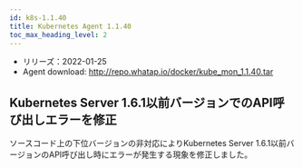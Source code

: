 ```yaml
---
id: k8s-1.1.40
title: Kubernetes Agent 1.1.40
toc_max_heading_level: 2
---
```



-   リリーズ：2022-01-25
-   Agent download: http://repo.whatap.io/docker/kube_mon_1.1.40.tar

## Kubernetes Server 1.6.1以前バージョンでのAPI呼び出しエラーを修正

ソースコード上の下位バージョンの非対応によりKubernetes Server 1.6.1以前バージョンのAPI呼び出し時にエラーが発生する現象を修正しました。
